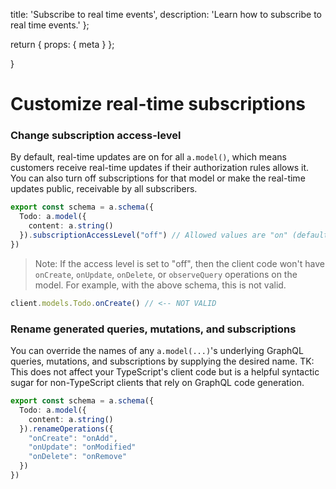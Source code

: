   title: 'Subscribe to real time events',
  description:
    'Learn how to subscribe to real time events.'
};

  return {
    props: {
      meta
    }
  };

}

# Customize real-time subscriptions

### Change subscription access-level
By default, real-time updates are on for all `a.model()`, which means customers receive real-time updates if their authorization rules allows it. You can also turn off subscriptions for that model or make the real-time updates public, receivable by all subscribers.

```ts
export const schema = a.schema({
  Todo: a.model({
    content: a.string()
  }).subscriptionAccessLevel("off") // Allowed values are "on" (default), "public", "off"
})
```

> Note: If the access level is set to "off", then the client code won't have `onCreate`, `onUpdate`, `onDelete`, or `observeQuery` operations on the model. For example, with the above schema, this is not valid.

```ts
client.models.Todo.onCreate() // <-- NOT VALID
```


### Rename generated queries, mutations, and subscriptions

You can override the names of any `a.model(...)`'s underlying GraphQL queries, mutations, and subscriptions by supplying the desired name. TK: This does not affect your TypeScript's client code but is a helpful syntactic sugar for non-TypeScript clients that rely on GraphQL code generation.

```ts
export const schema = a.schema({
  Todo: a.model({
    content: a.string()
  }).renameOperations({
    "onCreate": "onAdd",
    "onUpdate": "onModified"
    "onDelete": "onRemove"
  })
})
```
